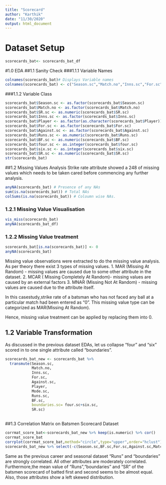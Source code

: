 ---
title: "Scorecard"
author: "Karthik"
date: "11/30/2020"
output: html_document
---

# Dataset Setup
```{r}
scorecards_bat<- scorecards_bat_df
```

#1.0 EDA
##1.1 Sanity Check
###1.1.1 Variable Names
```{r}
colnames(scorecards_bat)# Displays Variable names
colnames(scorecards_bat) <- c("Season.sc","Match.no","Inns.sc","For.sc","Against.sc","Player","Mode.sc","Runs.sc","BF.sc","four.sc","six.sc","SR.sc") # Changing variable names

```

###1.1.2 Variable Class
```{r}
scorecards_bat$Season.sc <- as.factor(scorecards_bat$Season.sc)
scorecards_bat$Match.no <- as.factor(scorecards_bat$Match.no)
scorecards_bat$SR.sc <- as.numeric(scorecards_bat$SR.sc)
scorecards_bat$Inns.sc <- as.factor(scorecards_bat$Inns.sc)
scorecards_bat$Player <- as.factor(as.character(scorecards_bat$Player))
scorecards_bat$For.sc <- as.factor(scorecards_bat$For.sc)
scorecards_bat$Against.sc <- as.factor(scorecards_bat$Against.sc)
scorecards_bat$Runs.sc <- as.numeric(scorecards_bat$Runs.sc)
scorecards_bat$BF.sc <- as.numeric(scorecards_bat$BF.sc)
scorecards_bat$four.sc <- as.integer(scorecards_bat$four.sc)
scorecards_bat$six.sc <- as.integer(scorecards_bat$six.sc)
scorecards_bat$SR.sc <- as.numeric(scorecards_bat$SR.sc)
str(scorecards_bat)
```

##1.2 Missing Values Analysis
 Strike rate attribute showed a 248 of missing values which needs to be taken cared before commencing any further analysis.
 
```{r}
anyNA(scorecards_bat) # Presence of any NAs
sum(is.na(scorecards_bat)) # Total NAs
colSums(is.na(scorecards_bat)) # Coloumn wise NAs.
```

### 1.2.1 Missing Value Visualisation

```{r}
vis_miss(scorecards_bat)
anyNA(scorecards_bat_df)
```



### 1.2.2 Missing Value treatment

```{r}

scorecards_bat[is.na(scorecards_bat)] <- 0
anyNA(scorecards_bat)

```
 Missing value observations were extracted to do the missing value analysis. As per theory there exist 3 types of missing values.
 1. MAR (Missing At Random) - missing values are caused due to some other attribute in the dataset.
 2. MCAR ( Missing Completely At Random)- missing values are caused by an external factors
 3. MNAR (Missing Not At Random) - missing values are caused due to the attribute itself.
 
 In this casestudy,strike rate of a batsman who has not faced any ball at a particular match had been entered as "0". This missing value type can be categorized as MAR(Missing At Random).
 
Hence, missing value treatment can be applied by replacing them into 0.

## 1.2 Variable Transformation
As discussed in the previous dataset EDAs, let us collapse "four" and "six" scored in to one single attribute called "boundaries".
```{r}
scorecards_bat_new <- scorecards_bat %>% 
  transmute(Season.sc,
            Match.no,
            Inns.sc,
            For.sc,
            Against.sc,
            Player,
            Mode.sc,
            Runs.sc,
            BF.sc,
            boundaries.sc= four.sc+six.sc,
            SR.sc)
            
```



##1.3 Correlation Matrix on Batsmen Scorecard Dataset
```{r}

corrmat_score_bat<-scorecards_bat_new %>% keep(is.numeric) %>% cor()
corrmat_score_bat
corrplot(corrmat_score_bat,method="circle",type="upper",order="hclust")
scorecards_bat_new %>% select(-c(Season.sc,BF.sc,For.sc,Against.sc,Match.no,Player,Mode.sc)) %>% ggpairs()
```
 Same as the previous career and seasonal dataset "Runs" and "boundaries" are strongly correlated. All other attributes are moderately correlated. Furthermore,the mean value of "Runs","boundaries" and "SR" of the batsmen scorecard of batted first and second seems to be almost equal. Also, those attributes show a left skewed distribution.





